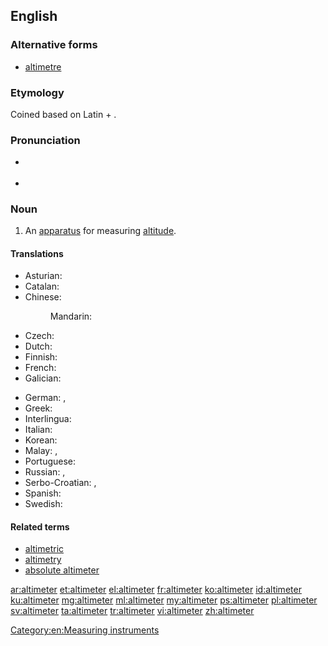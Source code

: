 ==English==

===Alternative forms===
* [[altimetre]]

===Etymology===
Coined based on Latin {{term|altus||high|lang=la}} + {{term|meter|lang=en}}.

===Pronunciation===
* {{a|UK}} {{enPR|əltĭmētər}}
* {{a|US}} {{enPR|əltəmētər}}

===Noun===
{{en-noun}}

# An [[apparatus]] for measuring [[altitude]].

====Translations====
{{trans-top|an apparatus for measuring altitude}}
* Asturian: {{t-|ast|altímetru|m}}
* Catalan: {{t-|ca|altímetre|m}}
* Chinese:
*: Mandarin: {{t|cmn|测高仪}}
* Czech: {{t-|cs|výškoměr|m}}
* Dutch: {{t-|nl|hoogtemeter|m}}
* Finnish: {{t-|fi|korkeusmittari}}
* French: {{t+|fr|altimètre|m}}
* Galician: {{t-|gl|altímetro|m}}
{{trans-mid}}
* German: {{t-|de|Höhenmesser|m}}, {{t-|de|Altimeter|n}}
* Greek: {{t+|el|υψόμετρο|n|tr=ipsómetro}}
* Interlingua: {{t-|ia|altimetro}}
* Italian: {{t-|it|altimetro|m}}
* Korean: {{t+|ko|고도계|tr=godoge|sc=Kore}}
* Malay: {{t|ms|jangka tinggi}}, {{t|ms|altimeter}}
* Portuguese: {{t+|pt|altímetro|m}}
* Russian: {{t+|ru|альтиметр|m|sc=Cyrl|tr=al'timétr}}, {{t+|ru|высотомер|m|sc=Cyrl|tr=vysotomér}}
* Serbo-Croatian: {{t-|sh|vȉsinomjēr|m}}, {{t-|sh|àltimetar|m}}
* Spanish: {{t+|es|altímetro|m}}
* Swedish: {{t-|sv|höjdmätare|c}}
{{trans-bottom}}

====Related terms====
* [[altimetric]]
* [[altimetry]]
* [[absolute altimeter]]

[[Category:en:Measuring instruments]]

[[ar:altimeter]]
[[et:altimeter]]
[[el:altimeter]]
[[fr:altimeter]]
[[ko:altimeter]]
[[id:altimeter]]
[[ku:altimeter]]
[[mg:altimeter]]
[[ml:altimeter]]
[[my:altimeter]]
[[ps:altimeter]]
[[pl:altimeter]]
[[sv:altimeter]]
[[ta:altimeter]]
[[tr:altimeter]]
[[vi:altimeter]]
[[zh:altimeter]]